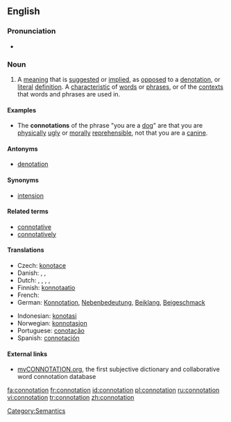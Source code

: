{{wikipedia}}
==English==

===Pronunciation===
* {{rhymes|eɪʃǝn}}

===Noun===
{{en-noun}}

# A [[meaning]] that is [[suggest]]ed or [[implied]], as [[opposed]] to a [[denotation]], or [[literal]] [[definition]]. A [[characteristic]] of [[word]]s or [[phrase]]s, or of the [[context]]s that words and phrases are used in.

====Examples====
{{rfc-header|Examples}}
* The '''connotations''' of the phrase "you are a [[dog]]" are that you are [[physical]]ly [[ugly]] or [[moral]]ly [[reprehensible]], not that you are a [[canine]].

====Antonyms====
* [[denotation]]

====Synonyms====
* [[intension]]

====Related terms====
* [[connotative]]
* [[connotatively]]

====Translations====
{{trans-top|suggested or implied meaning}}
*Czech: [[konotace]] {{f}}
*Danish: {{t|da|konnotation|c}}, {{t|da|medbetydning|c}}, {{t|da|bibetydning|c}}
*Dutch: {{t|nl|connotatie|f}}, {{t|nl|bijbetekenis|f}}, {{t|nl|bijklank|m}}, {{t|nl|associatie|f}}, {{t|nl|gevoelswaarde|f}}
*Finnish: [[konnotaatio]]
*French: {{t+|fr|connotation|f}}
*German: [[Konnotation]], [[Nebenbedeutung]], [[Beiklang]], [[Beigeschmack]]
{{trans-mid}}
*Indonesian: [[konotasi]]
*Norwegian: [[konnotasjon]] {{m}}
*Portuguese: [[conotação]] {{f}}
*Spanish: [[connotación]] {{f}}
{{trans-bottom}}

====External links====
* [http://myconnotation.org myCONNOTATION.org], the first subjective dictionary and collaborative word connotation database

[[Category:Semantics]]

[[fa:connotation]]
[[fr:connotation]]
[[id:connotation]]
[[pl:connotation]]
[[ru:connotation]]
[[vi:connotation]]
[[tr:connotation]]
[[zh:connotation]]